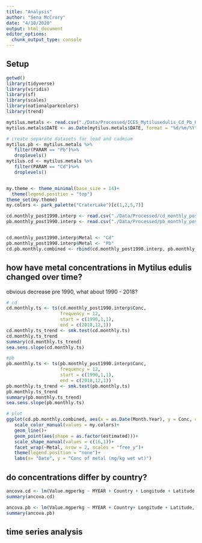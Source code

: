 ```yaml
---
title: "Analysis"
author: "Sena McCrory"
date: "4/10/2020"
output: html_document
editor_options: 
  chunk_output_type: console
---
```



## Setup
```r
getwd()
library(tidyverse)
library(viridis)
library(sf)
library(scales)
library(nationalparkcolors)
library(trend)

mytilus.metals <- read.csv("./Data/Processed/ICES_Mytilusedulis_Cd_Pb_Hg_Cu.csv")
mytilus.metals$DATE <- as.Date(mytilus.metals$DATE, format = "%d/%m/%Y")

# create separate datasets for lead and cadmium
mytilus.pb <- mytilus.metals %>%
   filter(PARAM == "Pb")%>%
   droplevels()
mytilus.cd <- mytilus.metals %>%
   filter(PARAM == "Cd")%>%
   droplevels()


my.theme <- theme_minimal(base_size = 14)+
  theme(legend.position = "top")
theme_set(my.theme)
my.colors <- park_palette("CraterLake")[c(1,2,5,7)]

cd.monthly_post1990.interp <- read.csv("./Data/Processed/cd_monthly_post1990_interp.csv", header = T)
pb.monthly_post1990.interp <- read.csv("./Data/Processed/pb_monthly_post1990_interp.csv", header = T)


cd.monthly_post1990.interp$Metal <- "Cd"
pb.monthly_post1990.interp$Metal <- "Pb"
cd.pb.monthly.combined <- rbind(cd.monthly_post1990.interp, pb.monthly_post1990.interp)
```

## how have metal concentrations in Mytilus edulis changed over time?

obvious decrease pre 1990, what about 1990 - 2018?
```r
# cd
cd.monthly.ts <- ts(cd.monthly_post1990.interp$Conc,
                    frequency = 12,
                    start = c(1990,1,1),
                    end = c(2018,12,1))
cd.monthly.ts_trend <- smk.test(cd.monthly.ts)
cd.monthly.ts_trend
summary(cd.monthly.ts_trend)
sea.sens.slope(cd.monthly.ts)

#pb
pb.monthly.ts <- ts(pb.monthly_post1990.interp$Conc,
                    frequency = 12,
                    start = c(1990,1,1),
                    end = c(2018,12,1))
pb.monthly.ts_trend <- smk.test(pb.monthly.ts)
pb.monthly.ts_trend
summary(pb.monthly.ts_trend)
sea.sens.slope(pb.monthly.ts)

# plot 
ggplot(cd.pb.monthly.combined, aes(x = as.Date(Month.Year), y = Conc, color = Metal))+
   scale_color_manual(values = my.colors)+
   geom_line()+
   geom_point(aes(shape = as.factor(estimated)))+
   scale_shape_manual(values = c(16,1))+
   facet_wrap(~Metal, nrow = 2, scales = "free_y")+
   theme(legend.position = "none")+
   labs(x= "Date", y = "Conc of metal (mg/kg wet wt)")
```


## do concentrations differ by country?
```r

ancova.cd <- lm(Value.mgperkg ~ MYEAR + Country + Longitude + Latitude, data = mytilus.cd)
summary(ancova.cd)

ancova.pb <- lm(Value.mgperkg ~ MYEAR + Country+ Longitude + Latitude, data = mytilus.pb)
summary(ancova.pb)
```

## time series analysis
```r


```

